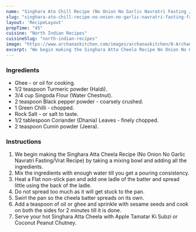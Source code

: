 ---
name: "Singhara Ato Chill Recipe (No Onion No Garlic Navratri Fasting / Fasting Recipe)"
slug: "singhara-ato-chill-recipe-no-onion-no-garlic-navratri-fasting-fasting-recipe"
layout: 'RecipeLayout'
prepTime: "45"
cuisine: "North Indian Recipes"
cuisineSlug: "north-indian-recipes"
image: "https://www.archanaskitchen.com/images/archanaskitchen/0-Archanas-Kitchen-Recipes/2016/sept-20/Singhare_Ka_Atta_Chilla_Recipe_Vrat_Fasting_Food_Cheela-4.jpg"
excerpt: "We begin making the Singhara Atta Cheela Recipe No Onion No Garlic Navratri FastingVrat Recipe by taking a mixing bowl and adding all the ingredients"
---

### Ingredients

- Ghee - or oil for cooking.
- 1/2 teaspoon Turmeric powder (Haldi).
- 3/4 cup Singoda Flour (Water Chestnut).
- 2 teaspoon Black pepper powder - coarsely crushed.
- 1 Green Chilli - chopped.
- Rock Salt - or salt to taste.
- 1/2 tablespoon Coriander (Dhania) Leaves - finely chopped.
- 2 teaspoon Cumin powder (Jeera).

### Instructions

1. We begin making the Singhara Atta Cheela Recipe (No Onion No Garlic Navratri Fasting/Vrat Recipe) by taking a mixing bowl and adding all the ingredients.
1. Mix the ingredients with enough water till you get a pouring consistency.
1. Heat a Flat non-stick pan and add one ladle of the batter and spread little using the back of the ladle.
1. Do not spread too much as it will get stuck to the pan.
1. Swirl the pan so the cheela batter spreads on its own.
1. Add a teaspoon of oil or ghee and sprinkle with sesame seeds and cook on both the sides for 2 minutes till it is done.
1. Serve your hot Singhara Atta Cheela with Apple Tamatar Ki Subzi or Coconut Peanut Chutney.
